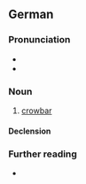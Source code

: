 ==German==
{{wikipedia|lang=de}}

===Pronunciation===
* {{IPA|de|/ˈbʁɛçˌʔaɪ̯zn̩/|/ˈbʁɛçˌʔaɪ̯zən/}}
* {{audio|de|De-Brecheisen.ogg|Audio}}

===Noun===
{{de-noun|n|Brecheisens|Brecheisen}}

# [[crowbar]]
#:{{synonyms|de|Brechstange|Stemmeisen|Kuhfuß|}}

====Declension====
{{de-decl-noun-n|s}}

===Further reading===
* {{R:Duden}}

{{C|de|Tools}}